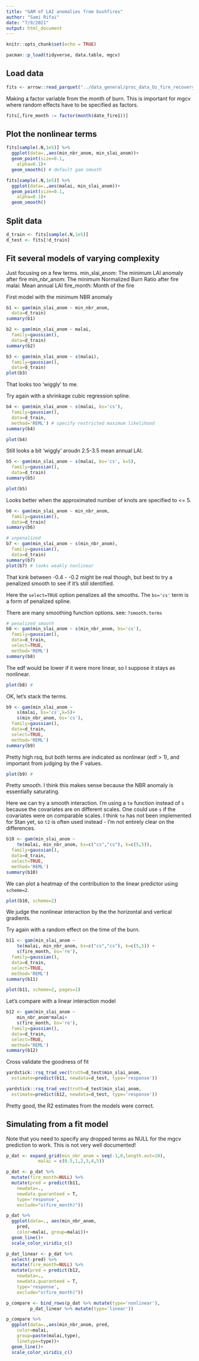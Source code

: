 ```yaml
---
title: "GAM of LAI anomalies from bushfires"
author: "Sami Rifai"
date: "7/9/2021"
output: html_document
---
```


```r
knitr::opts_chunk$set(echo = TRUE)
```

```r
pacman::p_load(tidyverse, data.table, mgcv)
```

## Load data

```r
fits <- arrow::read_parquet("../data_general/proc_data_Oz_fire_recovery/slai-1mo_logisticGrowthModel_recoveryTrajectoryfits_1burn_2001-2014fires_2021-07-08 16:10:12.parquet")
```

Making a factor variable from the month of burn. This is important for mgcv where random effects have to be specified as factors.

```r
fits[,fire_month := factor(month(date_fire1))]
```

## Plot the nonlinear terms

```r
fits[sample(.N,1e5)] %>% 
  ggplot(data=.,aes(min_nbr_anom, min_slai_anom))+
  geom_point(size=0.1,
    alpha=0.1)+
  geom_smooth() # default gam smooth
```

```r
fits[sample(.N,1e5)] %>% 
  ggplot(data=.,aes(malai, min_slai_anom))+
  geom_point(size=0.1,
    alpha=0.1)+
  geom_smooth()

```

## Split data

```r
d_train <- fits[sample(.N,1e5)]
d_test <- fits[!d_train]

```

## Fit several models of varying complexity

Just focusing on a few terms. min_slai_anom: The minimum LAI anomaly after fire min_nbr_anom: The minimum Normalized Burn Ratio after fire malai: Mean annual LAI fire_month: Month of the fire

First model with the minimum NBR anomaly

```r
b1 <- gam(min_slai_anom ~ min_nbr_anom, 
  data=d_train)
summary(b1)
```

```r
b2 <- gam(min_slai_anom ~ malai,
  family=gaussian(),
  data=d_train)
summary(b2)
```

```r
b3 <- gam(min_slai_anom ~ s(malai),
  family=gaussian(),
  data=d_train)
plot(b3)
```

That looks too 'wiggly' to me.

Try again with a shrinkage cubic regression spline.

```r
b4 <- gam(min_slai_anom ~ s(malai, bs='cs'),
  family=gaussian(),
  data=d_train, 
  method='REML') # specify restricted maximum likelihood 
summary(b4)
```

```r
plot(b4)
```

Still looks a bit 'wiggly' aroudn 2.5-3.5 mean annual LAI.

```r
b5 <- gam(min_slai_anom ~ s(malai, bs='cs', k=5),
  family=gaussian(),
  data=d_train)
summary(b5)
```

```r
plot(b5)
```

Looks better when the approximated number of knots are specified to \<= 5.

```r
b6 <- gam(min_slai_anom ~ min_nbr_anom,
  family=gaussian(),
  data=d_train)
summary(b6)
```

```r
# unpenalized
b7 <- gam(min_slai_anom ~ s(min_nbr_anom),
  family=gaussian(),
  data=d_train)
summary(b7)
plot(b7) # looks weakly nonlinear
```

That kink between -0.4 - -0.2 might be real though, but best to try a penalized smooth to see if it's still identified.

Here the `select=TRUE` option penalizes all the smooths. The `bs='cs'` term is a form of penalized spline.

There are many smoothing function options. see: `?smooth.terms`

```r
# penalized smooth
b8 <- gam(min_slai_anom ~ s(min_nbr_anom, bs='cs'),
  family=gaussian(),
  data=d_train, 
  select=TRUE, 
  method='REML')
summary(b8)

```

The edf would be lower if it were more linear, so I suppose it stays as nonlinear.

```r
plot(b8) # 
```

OK, let's stack the terms.

```r
b9 <- gam(min_slai_anom ~ 
    s(malai, bs='cs',k=5)+
    s(min_nbr_anom, bs='cs'),
  family=gaussian(),
  data=d_train, 
  select=TRUE, 
  method='REML')
summary(b9)

```

Pretty high rsq, but both terms are indicated as nonlinear (edf \> 1), and important from judging by the F values.

```r
plot(b9) # 
```

Pretty smooth. I think this makes sense because the NBR anomaly is essentially saturating.

Here we can try a smooth interaction. I'm using a `te` function instead of `s` because the covariates are on different scales. One could use `s` if the covariates were on comparable scales. I think `te` has not been implemented for Stan yet, so `t2` is often used instead - I'm not entirely clear on the differences.

```r
b10 <- gam(min_slai_anom ~
    te(malai, min_nbr_anom, bs=c("cs","cs"), k=c(5,5)),
  family=gaussian(),
  data=d_train, 
  select=TRUE, 
  method='REML')
summary(b10)

```

We can plot a heatmap of the contribution to the linear predictor using `scheme=2`.

```r
plot(b10, scheme=2)
```

We judge the nonlinear interaction by the the horizontal and vertical gradients.

Try again with a random effect on the time of the burn.

```r
b11 <- gam(min_slai_anom ~
    te(malai, min_nbr_anom, bs=c("cs","cs"), k=c(5,5)) +
    s(fire_month, bs='re'),
  family=gaussian(),
  data=d_train, 
  select=TRUE, 
  method='REML')
summary(b11)

```

```r
plot(b11, scheme=2, pages=1)
```

Let's compare with a linear interaction model

```r
b12 <- gam(min_slai_anom ~
    min_nbr_anom*malai+ 
    s(fire_month, bs='re'),
  family=gaussian(),
  data=d_train, 
  select=TRUE, 
  method='REML')
summary(b12)

```

Cross validate the goodness of fit

```r
yardstick::rsq_trad_vec(truth=d_test$min_slai_anom, 
  estimate=predict(b11, newdata=d_test, type='response'))

yardstick::rsq_trad_vec(truth=d_test$min_slai_anom, 
  estimate=predict(b12, newdata=d_test, type='response'))
```

Pretty good, the R2 estimates from the models were correct.

## Simulating from a fit model

Note that you need to specify any dropped terms as NULL for the mgcv prediction to work. This is not very well documented!

```r
p_dat <- expand_grid(min_nbr_anom = seq(-1,0,length.out=10), 
            malai = c(0.5,1,2,3,4,5))

p_dat <- p_dat %>% 
  mutate(fire_month=NULL) %>% 
  mutate(pred = predict(b11, 
    newdata=.,
    newdata.guaranteed = T,
    type='response', 
    exclude="s(fire_month)"))

```

```r
p_dat %>% 
  ggplot(data=., aes(min_nbr_anom, 
    pred, 
    color=malai, group=malai))+
  geom_line()+
  scale_color_viridis_c()
```

```r

p_dat_linear <- p_dat %>% 
  select(-pred) %>% 
  mutate(fire_month=NULL) %>% 
  mutate(pred = predict(b12, 
    newdata=.,
    newdata.guaranteed = T,
    type='response', 
    exclude="s(fire_month)"))

p_compare <- bind_rows(p_dat %>% mutate(type='nonlinear'), 
         p_dat_linear %>% mutate(type='linear'))

```

```r
p_compare %>% 
  ggplot(data=.,aes(min_nbr_anom, pred, 
    color=malai,
    group=paste(malai,type),
    linetype=type))+
  geom_line()+
  scale_color_viridis_c()

```
